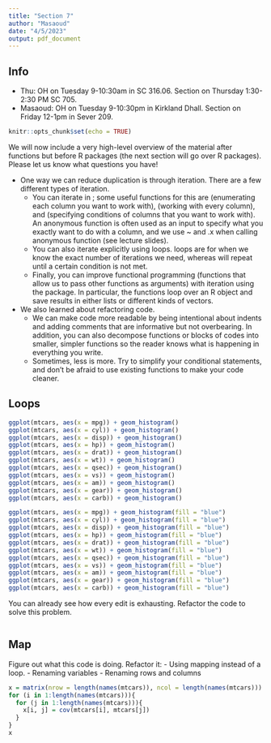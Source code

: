 ```yaml
---
title: "Section 7"
author: "Masaoud"
date: "4/5/2023"
output: pdf_document
---
```


## Info

- Thu: OH on Tuesday 9-10:30am in SC 316.06. Section on Thursday 1:30-2:30 PM SC 705.
- Masaoud: OH on Tuesday 9-10:30pm in Kirkland Dhall. Section on Friday 12-1pm in Sever 209.

```r
knitr::opts_chunk$set(echo = TRUE)
```


\textbf{We will try to leave some time at the end to answer any questions about projects (for Thu's section only) and/or problem set 6.}

We will now include a very high-level overview of the material after functions but before R packages (the next section will go over R packages). Please let us know what questions you have!

- One way we can reduce duplication is through iteration. There are a few different types of iteration.
  - You can iterate in \texttt{dplyr}; some useful functions for this are \texttt{across()} (enumerating each column you want to work with), \texttt{everything()} (working with every column), and \texttt{where()} (specifying conditions of columns that you want to work with). An anonymous function is often used as an input to specify what you exactly want to do with a column, and we use ~ and .x when calling anonymous function (see lecture slides).
  - You can also iterate explicitly using loops. \texttt{for()} loops are for when we know the exact number of iterations we need, whereas \texttt{while()} will repeat until a certain condition is not met. 
  - Finally, you can improve functional programming (functions that allow us to pass other functions as arguments) with iteration using the \texttt{purrr} package. In particular, the \texttt{map\_XXX} functions loop over an R object and save results in either lists or different kinds of vectors.
  
- We also learned about refactoring code.
  - We can make code more readable by being intentional about indents and adding comments that are informative but not overbearing. In addition, you can also decompose functions or blocks of codes into smaller, simpler functions so the reader knows what is happening in everything you write.
  - Sometimes, less is more. Try to simplify your conditional statements, and don't be afraid to use existing functions to make your code cleaner.


\newpage 

## Loops


```r
ggplot(mtcars, aes(x = mpg)) + geom_histogram()
ggplot(mtcars, aes(x = cyl)) + geom_histogram()
ggplot(mtcars, aes(x = disp)) + geom_histogram()
ggplot(mtcars, aes(x = hp)) + geom_histogram()
ggplot(mtcars, aes(x = drat)) + geom_histogram()
ggplot(mtcars, aes(x = wt)) + geom_histogram()
ggplot(mtcars, aes(x = qsec)) + geom_histogram()
ggplot(mtcars, aes(x = vs)) + geom_histogram()
ggplot(mtcars, aes(x = am)) + geom_histogram()
ggplot(mtcars, aes(x = gear)) + geom_histogram()
ggplot(mtcars, aes(x = carb)) + geom_histogram()
```


```r
ggplot(mtcars, aes(x = mpg)) + geom_histogram(fill = "blue")
ggplot(mtcars, aes(x = cyl)) + geom_histogram(fill = "blue")
ggplot(mtcars, aes(x = disp)) + geom_histogram(fill = "blue")
ggplot(mtcars, aes(x = hp)) + geom_histogram(fill = "blue")
ggplot(mtcars, aes(x = drat)) + geom_histogram(fill = "blue")
ggplot(mtcars, aes(x = wt)) + geom_histogram(fill = "blue")
ggplot(mtcars, aes(x = qsec)) + geom_histogram(fill = "blue")
ggplot(mtcars, aes(x = vs)) + geom_histogram(fill = "blue")
ggplot(mtcars, aes(x = am)) + geom_histogram(fill = "blue")
ggplot(mtcars, aes(x = gear)) + geom_histogram(fill = "blue")
ggplot(mtcars, aes(x = carb)) + geom_histogram(fill = "blue")
```

You can already see how every edit is exhausting. Refactor the code to solve this problem. 

```r

```


\newpage

## Map

Figure out what this code is doing. Refactor it:
- Using mapping instead of a loop.
- Renaming variables
- Renaming rows and columns

```r
x = matrix(nrow = length(names(mtcars)), ncol = length(names(mtcars)))
for (i in 1:length(names(mtcars))){
  for (j in 1:length(names(mtcars))){
    x[i, j] = cov(mtcars[i], mtcars[j])
  }
}
x
```


```r

```




